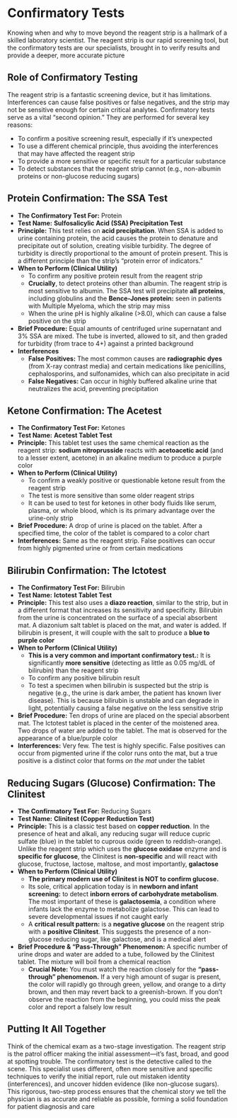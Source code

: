 # Confirmatory Tests {-}

Knowing when and why to move beyond the reagent strip is a hallmark of a skilled laboratory scientist. The reagent strip is our rapid screening tool, but the confirmatory tests are our specialists, brought in to verify results and provide a deeper, more accurate picture

## **Role of Confirmatory Testing** {-}

The reagent strip is a fantastic screening device, but it has limitations. Interferences can cause false positives or false negatives, and the strip may not be sensitive enough for certain critical analytes. Confirmatory tests serve as a vital "second opinion." They are performed for several key reasons:

*   To confirm a positive screening result, especially if it's unexpected
*   To use a different chemical principle, thus avoiding the interferences that may have affected the reagent strip
*   To provide a more sensitive or specific result for a particular substance
*   To detect substances that the reagent strip cannot (e.g., non-albumin proteins or non-glucose reducing sugars)

## **Protein Confirmation: The SSA Test** {-}

*   **The Confirmatory Test For:** Protein
*   **Test Name:** **Sulfosalicylic Acid (SSA) Precipitation Test**
*   **Principle:** This test relies on **acid precipitation**. When SSA is added to urine containing protein, the acid causes the protein to denature and precipitate out of solution, creating visible turbidity. The degree of turbidity is directly proportional to the amount of protein present. This is a different principle than the strip's "protein error of indicators."
*   **When to Perform (Clinical Utility)**
    *   To confirm any positive protein result from the reagent strip
    *   **Crucially**, to detect proteins other than albumin. The reagent strip is most sensitive to albumin. The SSA test will precipitate **all proteins**, including globulins and the **Bence-Jones protein:** seen in patients with Multiple Myeloma, which the strip may miss
    *   When the urine pH is highly alkaline (>8.0), which can cause a false positive on the strip
*   **Brief Procedure:** Equal amounts of centrifuged urine supernatant and 3% SSA are mixed. The tube is inverted, allowed to sit, and then graded for turbidity (from trace to 4+) against a printed background
*   **Interferences**
    *   **False Positives:** The most common causes are **radiographic dyes** (from X-ray contrast media) and certain medications like penicillins, cephalosporins, and sulfonamides, which can also precipitate in acid
    *   **False Negatives:** Can occur in highly buffered alkaline urine that neutralizes the acid, preventing precipitation

## **Ketone Confirmation: The Acetest** {-}

*   **The Confirmatory Test For:** Ketones
*   **Test Name:** **Acetest Tablet Test**
*   **Principle:** This tablet test uses the same chemical reaction as the reagent strip: **sodium nitroprusside** reacts with **acetoacetic acid** (and to a lesser extent, acetone) in an alkaline medium to produce a purple color
*   **When to Perform (Clinical Utility)**
    *   To confirm a weakly positive or questionable ketone result from the reagent strip
    *   The test is more sensitive than some older reagent strips
    *   It can be used to test for ketones in other body fluids like serum, plasma, or whole blood, which is its primary advantage over the urine-only strip
*   **Brief Procedure:** A drop of urine is placed on the tablet. After a specified time, the color of the tablet is compared to a color chart
*   **Interferences:** Same as the reagent strip. False positives can occur from highly pigmented urine or from certain medications

## **Bilirubin Confirmation: The Ictotest** {-}

*   **The Confirmatory Test For:** Bilirubin
*   **Test Name:** **Ictotest Tablet Test**
*   **Principle:** This test also uses a **diazo reaction**, similar to the strip, but in a different format that increases its sensitivity and specificity. Bilirubin from the urine is concentrated on the surface of a special absorbent mat. A diazonium salt tablet is placed on the mat, and water is added. If bilirubin is present, it will couple with the salt to produce a **blue to purple color**
*   **When to Perform (Clinical Utility)**
    *   **This is a very common and important confirmatory test.:** It is significantly **more sensitive** (detecting as little as 0.05 mg/dL of bilirubin) than the reagent strip
    *   To confirm any positive bilirubin result
    *   To test a specimen when bilirubin is suspected but the strip is negative (e.g., the urine is dark amber, the patient has known liver disease). This is because bilirubin is unstable and can degrade in light, potentially causing a false negative on the less sensitive strip
*   **Brief Procedure:** Ten drops of urine are placed on the special absorbent mat. The Ictotest tablet is placed in the center of the moistened area. Two drops of water are added to the tablet. The mat is observed for the appearance of a blue/purple color
*   **Interferences:** Very few. The test is highly specific. False positives can occur from pigmented urine if the color runs onto the mat, but a true positive is a distinct color that forms *on the mat* under the tablet

## **Reducing Sugars (Glucose) Confirmation: The Clinitest** {-}

*   **The Confirmatory Test For:** Reducing Sugars
*   **Test Name:** **Clinitest (Copper Reduction Test)**
*   **Principle:** This is a classic test based on **copper reduction**. In the presence of heat and alkali, any reducing sugar will reduce cupric sulfate (blue) in the tablet to cuprous oxide (green to reddish-orange). Unlike the reagent strip which uses the **glucose oxidase** enzyme and is **specific for glucose**, the Clinitest is **non-specific** and will react with glucose, fructose, lactose, maltose, and most importantly, **galactose**
*   **When to Perform (Clinical Utility)**
    *   **The primary modern use of Clinitest is NOT to confirm glucose.**
    *   Its sole, critical application today is in **newborn and infant screening:** to detect **inborn errors of carbohydrate metabolism**. The most important of these is **galactosemia**, a condition where infants lack the enzyme to metabolize galactose. This can lead to severe developmental issues if not caught early
    *   A **critical result pattern:** is a **negative glucose** on the reagent strip with a **positive Clinitest**. This suggests the presence of a non-glucose reducing sugar, like galactose, and is a medical alert
*   **Brief Procedure & "Pass-Through" Phenomenon:** A specific number of urine drops and water are added to a tube, followed by the Clinitest tablet. The mixture will boil from a chemical reaction
    *   **Crucial Note:** You must watch the reaction closely for the **"pass-through" phenomenon.** If a very high amount of sugar is present, the color will rapidly go through green, yellow, and orange to a dirty brown, and then may revert back to a greenish-brown. If you don't observe the reaction from the beginning, you could miss the peak color and report a falsely low result

## **Putting It All Together** {-}

Think of the chemical exam as a two-stage investigation. The reagent strip is the patrol officer making the initial assessment—it's fast, broad, and good at spotting trouble. The confirmatory test is the detective called to the scene. This specialist uses different, often more sensitive and specific techniques to verify the initial report, rule out mistaken identity (interferences), and uncover hidden evidence (like non-glucose sugars). This rigorous, two-step process ensures that the chemical story we tell the physician is as accurate and reliable as possible, forming a solid foundation for patient diagnosis and care
